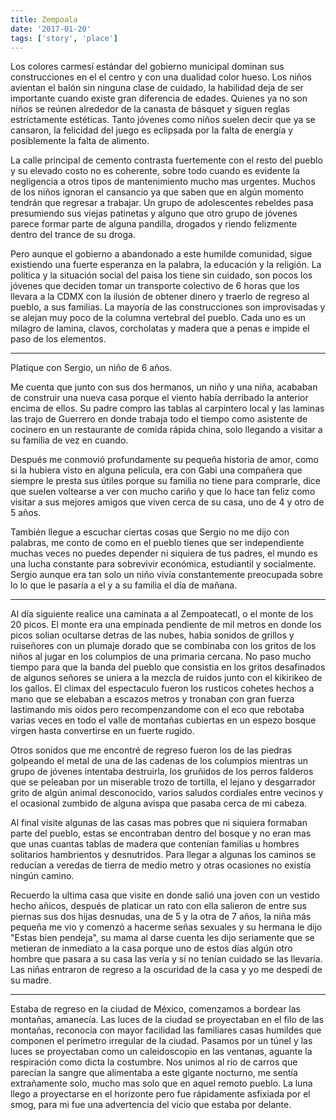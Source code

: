 ```yaml
---
title: Zempoala
date: '2017-01-20'
tags: ['story', 'place']
---
```


Los colores carmesí estándar del gobierno municipal dominan sus construcciones en el el centro y con una dualidad color hueso. Los niños avientan el balón sin ninguna clase de cuidado, la habilidad deja de ser importante cuando existe gran diferencia de edades. Quienes ya no son niños se reúnen alrededor de la canasta de básquet y siguen reglas estrictamente estéticas. Tanto jóvenes como niños suelen decir que ya se cansaron, la felicidad del juego es eclipsada por la falta de energía y posiblemente la falta de alimento.

La calle principal de cemento contrasta fuertemente con el resto del pueblo y su elevado costo no es coherente, sobre todo cuando es evidente la negligencia a otros tipos de mantenimiento mucho mas urgentes. Muchos de los niños ignoran el cansancio ya que saben que en algún momento tendrán que regresar a trabajar. Un grupo de adolescentes rebeldes pasa presumiendo sus viejas patinetas y alguno que otro grupo de jóvenes parece formar parte de alguna pandilla, drogados y riendo felizmente dentro del trance de su droga.

Pero aunque el gobierno a abandonado a este humilde comunidad, sigue existiendo una fuerte esperanza en la palabra, la educación y la religión. La política y la situación social del paisa los tiene sin cuidado, son pocos los jóvenes que deciden tomar un transporte colectivo de 6 horas que los llevara a la CDMX con la ilusión de obtener dinero y traerlo de regreso al pueblo, a sus familias. La mayoría de las construcciones son improvisadas y se alejan muy poco de la columna vertebral del pueblo. Cada uno es un milagro de lamina, clavos, corcholatas y madera que a penas e impide el paso de los elementos.

***

Platique con Sergio, un niño de 6 años.

Me cuenta que junto con sus dos hermanos, un niño y una niña, acababan de construir una nueva casa porque el viento había derribado la anterior encima de ellos. Su padre compro las tablas al carpintero local y las laminas las trajo de Guerrero en donde trabaja todo el tiempo como asistente de cocinero en un restaurante de comida rápida china, solo llegando a visitar a su familia de vez en cuando.

Después me conmovió profundamente su pequeña historia de amor, como si la hubiera visto en alguna película, era con Gabi una compañera que siempre le presta sus útiles porque su familia no tiene para comprarle, dice que suelen voltearse a ver con mucho cariño y que lo hace tan feliz como visitar a sus mejores amigos que viven cerca de su casa, uno de 4 y otro de 5 años. 

También llegue a escuchar ciertas cosas que Sergio no me dijo con palabras, me conto de como en el pueblo tienes que ser independiente muchas veces no puedes depender ni siquiera de tus padres, el mundo es una lucha constante para sobrevivir económica, estudiantil y socialmente. Sergio aunque era tan solo un niño vivía constantemente preocupada sobre lo lo que le pasaría a el y a su familia el día de mañana.

***

Al día siguiente realice una caminata a al Zempoatecatl, o el monte de los 20 picos. El monte era una empinada pendiente de mil metros en donde los picos solian ocultarse detras de las nubes, habia sonidos de grillos y ruiseñores con un plumaje dorado que se combinaba con los gritos de los niños al jugar en los columpios de una primaria cercana. No paso mucho tiempo para que la banda del pueblo que consistia en los gritos desafinados de algunos señores se uniera a la mezcla de ruidos junto con el kikirikeo de los gallos. El climax del espectaculo fueron los rusticos cohetes hechos a mano que se elebaban a escazos metros y tronaban con gran fuerza lastimando mis oidos pero recompenzandome con el eco que rebotaba varias veces en todo el valle de montañas cubiertas en un espezo bosque virgen hasta convertirse en un fuerte rugido.

Otros sonidos que me encontré de regreso fueron los de las piedras golpeando el metal de una de las cadenas de los columpios mientras un grupo de jóvenes intentaba destruirla, los gruñidos de los perros falderos que se peleaban por un miserable trozo de tortilla, el lejano y desgarrador grito de algún animal desconocido, varios saludos cordiales entre vecinos y el ocasional zumbido de alguna avispa que pasaba cerca de mi cabeza.

Al final visite algunas de las casas mas pobres que ni siquiera formaban parte del pueblo, estas se encontraban dentro del bosque y no eran mas que unas cuantas tablas de madera que contenían familias u hombres solitarios hambrientos y desnutridos. Para llegar a algunas los caminos se reducían a veredas de tierra de medio metro y otras ocasiones no existía ningún camino. 

Recuerdo la ultima casa que visite en donde salió una joven con un vestido hecho añicos, después de platicar un rato con ella salieron de entre sus piernas sus dos hijas desnudas, una de 5 y la otra de 7 años, la niña más pequeña me vio y comenzó a hacerme señas sexuales y su hermana le dijo "Estas bien pendeja", su mama al darse cuenta les dijo seriamente que se metieran de inmediato a la casa porque uno de estos días algún otro hombre que pasara a su casa las vería y si no tenían cuidado se las llevaría. Las niñas entraron de regreso a la oscuridad de la casa y yo me despedí de su madre.

***

Estaba de regreso en la ciudad de México, comenzamos a bordear las montañas, amanecía. Las luces de la ciudad se proyectaban en el filo de las montañas, reconocía con mayor facilidad las familiares casas humildes que componen el perímetro irregular de la ciudad. Pasamos por un túnel y las luces se proyectaban como un caleidoscopio en las ventanas, aguante la respiración como dicta la costumbre. Nos unimos al rio de carros que parecían la sangre que alimentaba a este gigante nocturno, me sentía extrañamente solo, mucho mas solo que en aquel remoto pueblo. La luna llego a proyectarse en el horizonte pero fue rápidamente asfixiada por el smog, para mi fue una advertencia del vicio que estaba por delante.
